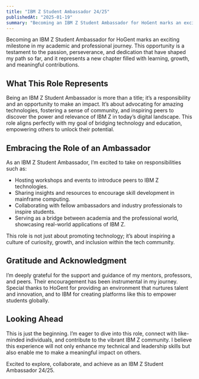```yaml
---
title: "IBM Z Student Ambassador 24/25"
publishedAt: "2025-01-19"
summary: "Becoming an IBM Z Student Ambassador for HoGent marks an exciting milestone in my academic and professional journey."
---
```


Becoming an IBM Z Student Ambassador for HoGent marks an exciting milestone in my academic and professional journey. This opportunity is a testament to the passion, perseverance, and dedication that have shaped my path so far, and it represents a new chapter filled with learning, growth, and meaningful contributions.

## What This Role Represents

Being an IBM Z Student Ambassador is more than a title; it’s a responsibility and an opportunity to make an impact. It’s about advocating for amazing technologies, fostering a sense of community, and inspiring peers to discover the power and relevance of IBM Z in today’s digital landscape. This role aligns perfectly with my goal of bridging technology and education, empowering others to unlock their potential.

## Embracing the Role of an Ambassador

As an IBM Z Student Ambassador, I’m excited to take on responsibilities such as:

- Hosting workshops and events to introduce peers to IBM Z technologies.
- Sharing insights and resources to encourage skill development in mainframe computing.
- Collaborating with fellow ambassadors and industry professionals to inspire students.
- Serving as a bridge between academia and the professional world, showcasing real-world applications of IBM Z.

This role is not just about promoting technology; it’s about inspiring a culture of curiosity, growth, and inclusion within the tech community.

## Gratitude and Acknowledgment

I’m deeply grateful for the support and guidance of my mentors, professors, and peers. Their encouragement has been instrumental in my journey. Special thanks to HoGent for providing an environment that nurtures talent and innovation, and to IBM for creating platforms like this to empower students globally.

## Looking Ahead

This is just the beginning. I’m eager to dive into this role, connect with like-minded individuals, and contribute to the vibrant IBM Z community. I believe this experience will not only enhance my technical and leadership skills but also enable me to make a meaningful impact on others.

Excited to explore, collaborate, and achieve as an IBM Z Student Ambassador 24/25.